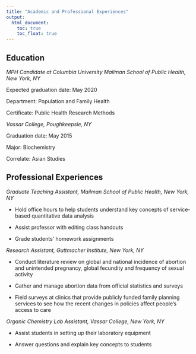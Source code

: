 ```yaml
---
title: "Academic and Professional Experiences"
output: 
  html_document:
    toc: true
    toc_float: true
---
```



## Education

_MPH Candidate at Columbia University Mailman School of Public Health, New York, NY_

Expected graduation date: May 2020

Department: Population and Family Health

Certificate: Public Health Research Methods 

_Vassar College, Poughkeepsie, NY_

Graduation date: May 2015

Major: Biochemistry

Correlate: Asian Studies 

## Professional Experiences

_Graduate Teaching Assistant, Mailman School of Public Health, New York, NY_

  * Hold office hours to help students understand key concepts of service-based 
    quantitative data analysis

  * Assist professor with editing class handouts 

  * Grade students' homework assignments

_Research Assistant, Guttmacher Institute, New York, NY_

  * Conduct literature review on global and national incidence of abortion and 
    unintended pregnancy, global fecundity and frequency of sexual activity

  * Gather and manage abortion data from official statistics and surveys

  * Field surveys at clinics that provide publicly funded family planning 
    services to see how the recent changes in policies affect people's access to     care 

_Organic Chemistry Lab Assistant, Vassar College, New York, NY_

  * Assist students in setting up their laboratory equipment

  * Answer questions and explain key concepts to students 
